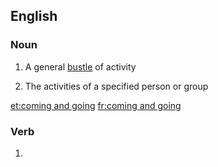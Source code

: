 ==English==

===Noun===
{{en-noun|head=[[coming]] and [[going]]|comings and goings}}

# A general [[bustle]] of activity
# {{lb|en|in the plural}} The activities of a specified person or group

[[et:coming and going]]
[[fr:coming and going]]

===Verb===
{{head|en|present participle}}

# {{present participle of|come and go|lang=en|nocat=1}}